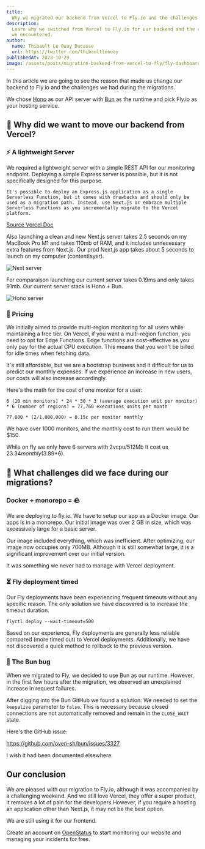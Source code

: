 ```yaml
---
title:
  Why we migrated our backend from Vercel to Fly.io and the challenges we faced.
description:
  Learn why we switched from Vercel to Fly.io for our backend and the challenges
  we encountered.
author:
  name: Thibault Le Ouay Ducasse
  url: https://twitter.com/thibaultleouay
publishedAt: 2023-10-29
image: /assets/posts/migration-backend-from-vercel-to-fly/fly-dashboard.png
---
```


In this article we are going to see the reason that made us change our backend
to Fly.io and the challenges we had during the migrations.

We chose [Hono](https://hono.dev/) as our API server with [Bun](https://bun.sh/)
as the runtime and pick Fly.io as your hosting service.

## 🤔 Why did we want to move our backend from Vercel?

### ⚡ A lightweight Server

We required a lightweight server with a simple REST API for our monitoring
endpoint. Deploying a simple Express server is possible, but it is not
specifically designed for this purpose.

`It's possible to deploy an Express.js application as a single Serverless Function, but it comes with drawbacks and should only be used as a migration path. Instead, use Next.js or embrace multiple Serverless Functions as you incrementally migrate to the Vercel platform.`

[Source Vercel Doc](https://vercel.com/guides/using-express-with-vercel)

Also launching a clean and new Next.js server takes 2.5 seconds on my MacBook
Pro M1 and takes 110mb of RAM, and it includes unnecessary extra features from
Next.js. Our prod Next.js app takes about 5 seconds to launch on my computer
(contentlayer).

![Next server](/assets/posts/migration-backend-from-vercel-to-fly/next-server.png)

For comparaison launching our current server takes 0.19ms and only takes 91mb.
Our current server stack is Hono + Bun.

![Hono server](/assets/posts/migration-backend-from-vercel-to-fly/hono-server.png)

### 💸 Pricing

We initially aimed to provide multi-region monitoring for all users while
maintaining a free tier. On Vercel, if you want a multi-region function, you
need to opt for Edge Functions. Edge functions are cost-effective as you only
pay for the actual CPU execution. This means that you won't be billed for idle
times when fetching data.

It's still affordable, but we are a bootstrap business and it difficult for us
to predict our monthly expenses. If we experience an increase in new users, our
costs will also increase accordingly.

Here's the math for the cost of one monitor for a user:

```
6 (10 min monitors) * 24 * 30 * 3 (average execution unit per monitor) * 6 (number of regions) = 77,760 executions units per month

77,600 * (2/1,000,000) = 0.15c per monitor monthly
```

We have over 1000 monitors, and the monthly cost to run them would be $150.

While on fly we only have 6 servers with 2vcpu/512Mb It cost us $23.34 monthly
($3.89\*6).

## 🤯 What challenges did we face during our migrations?

### Docker + monorepo = 🪨

We are deploying to fly.io. We have to setup our app as a Docker image. Our apps
is in a monorepo. Our initial image was over 2 GB in size, which was excessively
large for a basic server.

Our image included everything, which was inefficient. After optimizing, our
image now occupies only 700MB. Although it is still somewhat large, it is a
significant improvement over our initial version.

It was something we never had to manage with Vercel deployment.

### ⏳ Fly deployment timed

Our Fly deployments have been experiencing frequent timeouts without any
specific reason. The only solution we have discovered is to increase the timeout
duration.

```
flyctl deploy --wait-timeout=500
```

Based on our experience, Fly deployments are generally less reliable compared
(more timed out) to Vercel deployments. Additionally, we have not discovered a
quick method to rollback to the previous version.

### 🐛 The Bun bug

When we migrated to Fly, we decided to use Bun as our runtime. However, in the
first few hours after the migration, we observed an unexplained increase in
request failures.

After digging into the Bun GitHub we found a solution: We needed to set the
`keepalive` parameter to `false`. This is necessary because closed connections
are not automatically removed and remain in the ﻿`CLOSE_WAIT` state.

Here's the GitHub issue:

https://github.com/oven-sh/bun/issues/3327

I wish it had been documented elsewhere.

## Our conclusion

We are pleased with our migration to Fly.io, although it was accompanied by a
challenging weekend. And we still love Vercel, they offer a super product, it
removes a lot of pain for the developers.However, if you require a hosting an
application other than Next.js, it may not be the best option.

We are still using it for our frontend.

Create an account on [OpenStatus](https://www.openstatus.dev/sign-up?ref=blog3)
to start monitoring our website and managing your incidents for free.
